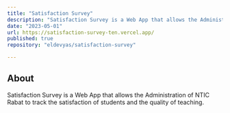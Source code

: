 ```yaml
---
title: "Satisfaction Survey"
description: "Satisfaction Survey is a Web App that allows the Administration of NTIC Rabat to track the satisfaction of students and the quality of teaching.."
date: "2023-05-01"
url: https://satisfaction-survey-ten.vercel.app/
published: true
repository: "eldevyas/satisfaction-survey"

---
```



## About

Satisfaction Survey is a Web App that allows the Administration of NTIC Rabat to track the satisfaction of students and the quality of teaching.